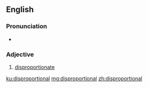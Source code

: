 ==English==

===Pronunciation===
* {{a|UK}} {{IPA|[dɪspɹəˈpɔː(ɹ)ʃənəɫ]|lang=en}}

===Adjective===
{{en-adj}}

# [[disproportionate]]

[[ku:disproportional]]
[[mg:disproportional]]
[[zh:disproportional]]